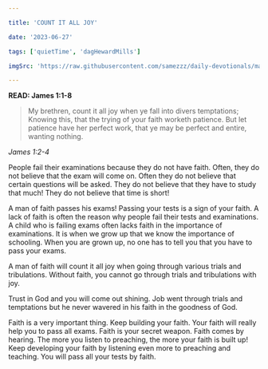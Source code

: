 ```yaml
---

title: 'COUNT IT ALL JOY'

date: '2023-06-27'

tags: ['quietTime', 'dagHewardMills']

imgSrc: 'https://raw.githubusercontent.com/samezzz/daily-devotionals/main/images/evangelist-dag.jpg'

---
```


**READ: James 1:1-8**

>My brethren, count it all joy when ye fall into divers temptations; Knowing this, that the trying of your faith worketh patience. But let patience have her perfect work, that ye may be perfect and entire, wanting nothing. 

*James 1:2-4*

People fail their examinations because they do not have faith. Often, they do not believe that the exam will come on. Often they do not believe that certain questions will be asked. They do not believe that they have to study that much! They do not believe that time is short! 

A man of faith passes his exams! Passing your tests is a sign of your faith. A lack of faith is often the reason why people fail their tests and examinations. A child who is failing exams often lacks faith in the importance of examinations. It is when we grow up that we know the importance of schooling. When you are grown up, no one has to tell you that you have to pass your exams. 

A man of faith will count it all joy when going through various trials and tribulations. Without faith, you cannot go through trials and tribulations with joy. 

Trust in God and you will come out shining. Job went through trials and temptations but he never wavered in his faith in the goodness of God. 

Faith is a very important thing. Keep building your faith. Your faith will really help you to pass all exams. Faith is your secret weapon. Faith comes by hearing. The more you listen to preaching, the more your faith is built up! Keep developing your faith by listening even more to preaching and teaching. You will pass all your tests by faith. 
